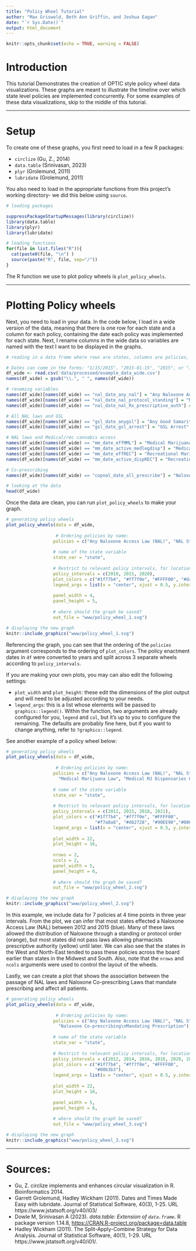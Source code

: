 ```yaml
---
title: "Policy Wheel Tutorial"
author: "Max Griswold, Beth Ann Griffin, and Joshua Eagan"
date: "`r Sys.Date()`"
output: html_document
---
```


```r
knitr::opts_chunk$set(echo = TRUE, warning = FALSE)
```

# Introduction

This tutorial Demonstrates the creation of OPTIC style policy wheel data visualizations. These graphs are meant to illustrate the timeline over which state level policies are implemented concurrently. For some examples of these data visualizations, skip to the middle of this tutorial.

-------------------------------------------

# Setup

To create one of these graphs, you first need to load in a few R packages: 

* `circlize` (Gu, Z., 2014)
* `data.table` (Srinivasan, 2023)
* `plyr` (Grolemund, 2011)
* `lubridate` (Grolemund, 2011)

You also need to load in the appropriate functions from this project's working directory- we did this below using `source`.


```r

# loading packages

suppressPackageStartupMessages(library(circlize))
library(data.table)
library(plyr)
library(lubridate)

# loading functions
for(file in list.files("R")){
  cat(paste0(file, "\n") )
  source(paste("R", file, sep="/"))
}

```

The R function we use to plot policy wheels is `plot_policy_wheels`. 

-------------------------------------------

# Plotting Policy wheels

Next, you need to load in your data. In the code below, I load in a wide version of the data, meaning that there is one row for each state and a column for each policy, containing the date each policy was implemented for each state. Next, I rename columns in the wide data so variables are named with the text I want to be displayed in the graphs.

```r

# reading in a data frame where rows are states, columns are policies, and values are enactment dates

# Dates can come in the forms: "1/15/2015", "2015-01-15", "2015", or "January 15, 2015"
df_wide <- read.csv('data/processed/example_data_wide.csv')
names(df_wide) = gsub("\\.", " ", names(df_wide))

# renaming variables
names(df_wide)[names(df_wide) == "nal_date_any_nal"] = "Any Naloxone Access Law (NAL)"
names(df_wide)[names(df_wide) == "nal_date_nal_protocol_standing"] = "NAL Standing Order or Protocall"
names(df_wide)[names(df_wide) == "nal_date_nal_Rx_prescriptive_auth"] = "NAL Prescriptive Authority"

# All NAL laws and GSL
names(df_wide)[names(df_wide) == "gsl_date_anygsl"] = "Any Good Samaritan Law (GSL)"
names(df_wide)[names(df_wide) == "gsl_date_gsl_arrest"] = "GSL Arrest"

# NAL laws and Medical/rec cannabis access 
names(df_wide)[names(df_wide) == "mm_date_effMML"] = "Medical Marijuana Law"
names(df_wide)[names(df_wide) == "mm_date_active_medlegdisp"] = "Medical MJ Dispensaries Open"
names(df_wide)[names(df_wide) == "mm_date_effREC"] = "Recreational Marijuana Law"
names(df_wide)[names(df_wide) == "mm_date_active_dispREC"] = "Recreational MJ Store Open"

# Co-prescribing
names(df_wide)[names(df_wide) == "copnal_date_all_prescribe"] = "Naloxone Co-prescribing\nMandating Prescription"

# looking at the data
head(df_wide)

```


Once the data are clean, you can run `plot_policy_wheels` to make your graph.


```r

# generating policy wheels
plot_policy_wheels(data = df_wide,
                   
                   # Ordering policies by name:
                  policies = c("Any Naloxone Access Law (NAL)", "NAL Standing Order or Protocall", "NAL Prescriptive Authority", "Any Good Samaritan Law (GSL)", "GSL Arrest"),
                  
                  # name of the state variable
                  state_var = "state",
                  
                  # Restrict to relevant policy intervals, for locations that implemented the policy
                  policy_intervals = c(2010, 2015, 2020),
                  plot_colors = c("#1f77b4", "#ff7f0e", "#FFFF00", "#dab8e5", "#9467bd"),
                  legend_args = list(x = "center", xjust = 0.5, y.intersp = 1.3, x.intersp = 1.3, cex = 2, pt.cex = 2.7, bty = "n", ncol = 2),
                  
                  panel_width = 4,
                  panel_height = 5,
                  
                  # where should the graph be saved?
                  out_file = "www/policy_wheel_1.svg")

# displaying the new graph
knitr::include_graphics("www/policy_wheel_1.svg")

```

Referencing the graph, you can see that the ordering of the `policies` argument corresponds to the ordering of `plot_colors`. The policy enactment dates in `df` were converted to years and split across 3 separate wheels according to `policy_intervals`.


If you are making your own plots, you may can also edit the following settings:


* `plot_width` and `plot_height`: these edit the dimensions of the plot output and will need to be adjusted according to your needs.
* `legend_args`: this is a list whose elements will be passed to `graphics::legend()`. Within the function, two arguments are already configured for you, `legend` and `col`, but it's up to you to configure the remaining. The defaults are probably fine here, but if you want to change anything, refer to `?graphics::legend`.

See another example of a policy wheel below:

```R

# generating policy wheels
plot_policy_wheels(data = df_wide,
                   
                   # Ordering policies by name:
                  policies = c("Any Naloxone Access Law (NAL)", "NAL Standing Order or Protocall", "NAL Prescriptive Authority",
                    "Medical Marijuana Law", "Medical MJ Dispensaries Open", "Recreational Marijuana Law", "Recreational MJ Store Open"),
                  
                  # name of the state variable
                  state_var = "state",
                  
                  # Restrict to relevant policy intervals, for locations that implemented the policy
                  policy_intervals = c(2012, 2015, 2018, 2021),
                  plot_colors = c("#1f77b4", "#ff7f0e", "#FFFF00", 
                                  "#f7a8a8", "#d62728", "#90EE90","#006400"),
                  legend_args = list(x = "center", xjust = 0.5, y.intersp = 1.3, x.intersp = 1.3, cex = 2, pt.cex = 2.7, bty = "n", ncol = 2),
                  
                  plot_width = 22, 
                  plot_height = 16,
                  
                  nrows = 2,
                  ncols = 2,
                  panel_width = 5,
                  panel_height = 6,
                  
                  # where should the graph be saved?
                  out_file = "www/policy_wheel_2.svg")

# displaying the new graph
knitr::include_graphics("www/policy_wheel_2.svg")


```

In this example, we include data for 7 policies at 4 time points in three year intervals. From the plot, we can infer that most states effected a Naloxone Access Law (NAL) between 2012 and 2015 (blue). Many of these laws allowed the distribution of Naloxone through a standing or protocol order (orange), but most states did not pass laws allowing pharmacists prescriptive authority (yellow) until later. We can also see that the states in the West and North-East tended to pass these policies across the board earlier than states in the Midwest and South. Also, note that the `nrows` and `ncols` arguments were used to control the layout of the wheels.

Lastly, we can create a plot that shows the association between the passage of NAL laws and Naloxone Co-prescribing Laws that mandate prescribing and affect all patients.

```R

# generating policy wheels
plot_policy_wheels(data = df_wide,
                   
                   # Ordering policies by name:
                  policies = c("Any Naloxone Access Law (NAL)", "NAL Standing Order or Protocall", "NAL Prescriptive Authority",
                    "Naloxone Co-prescribing\nMandating Prescription"),
                  
                  # name of the state variable
                  state_var = "state",
                  
                  # Restrict to relevant policy intervals, for locations that implemented the policy
                  policy_intervals = c(2012, 2014, 2016, 2018, 2020, 2022),
                  plot_colors = c("#1f77b4", "#ff7f0e", "#FFFF00", 
                                  "#00b3b3"),
                  legend_args = list(x = "center", xjust = 0.5, y.intersp = 1.3, x.intersp = 1.3, cex = 2, pt.cex = 2.7, bty = "n", ncol = 2),
                  
                  plot_width = 22, 
                  plot_height = 16,
                  
                  panel_width = 5,
                  panel_height = 6,
                  
                  # where should the graph be saved?
                  out_file = "www/policy_wheel_3.svg")

# displaying the new graph
knitr::include_graphics("www/policy_wheel_3.svg")


```

-------------------------------------------

# Sources:

* Gu, Z. circlize implements and enhances circular visualization in R. Bioinformatics 2014.
* Garrett Grolemund, Hadley Wickham (2011). Dates and Times Made Easy with lubridate. Journal of Statistical Software, 40(3), 1-25. URL https://www.jstatsoft.org/v40/i03/
* Dowle M, Srinivasan A (2023). _data.table: Extension of `data.frame`_. R package version 1.14.8, <https://CRAN.R-project.org/package=data.table>
* Hadley Wickham (2011). The Split-Apply-Combine Strategy for Data Analysis. Journal of Statistical Software, 40(1), 1-29. URL https://www.jstatsoft.org/v40/i01/.
